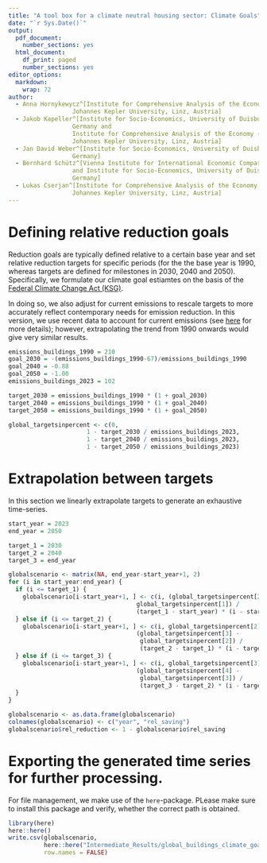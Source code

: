 ```yaml
---
title: "A tool box for a climate neutral housing sector: Climate Goals"
date: "`r Sys.Date()`"
output:
  pdf_document:
    number_sections: yes
  html_document:
    df_print: paged
    number_sections: yes
editor_options: 
  markdown: 
    wrap: 72
author:   
  - Anna Hornykewycz^[Institute for Comprehensive Analysis of the Economy (ICAE),
                  Johannes Kepler University, Linz, Austria]
  - Jakob Kapeller^[Institute for Socio-Economics, University of Duisburg-Essen, 
                  Germany and
                  Institute for Comprehensive Analysis of the Economy (ICAE),
                  Johannes Kepler University, Linz, Austria]
  - Jan David Weber^[Institute for Socio-Economics, University of Duisburg-Essen, 
                  Germany]
  - Bernhard Schütz^[Vienna Institute for International Economic Comparisions (wiiw)
                  and Institute for Socio-Economics, University of Duisburg-Essen, 
                  Germany]
  - Lukas Cserjan^[Institute for Comprehensive Analysis of the Economy (ICAE),
                  Johannes Kepler University, Linz, Austria]
---
```



# Defining relative reduction goals

Reduction goals are typically defined relative to a certain base year and set 
relative reduction targets for specific periods (for the \textit{German case} 
the base year is 1990, whereas targets are defined for milestones in 2030, 2040 
and 2050). Specifically, we formulate our climate goal estiamtes on the basis of 
the [Federal Climate Change Act (KSG)](https://www.gesetze-im-internet.de/englisch_ksg/index.html).
\footnote{We use Appendix I to construct the goal for 2030, while basing the 
goals for 2040 and 2050 on Appendix II.}

In doing so, we also adjust for current emissions to 
rescale targets to more accurately reflect contemporary needs for emission 
reduction. In this version, we use recent data to account for current emissions
(see [here](https://www.umweltbundesamt.de/presse/pressemitteilungen/klimaemissionen-sinken-2023-um-101-prozent) for more details); however, extrapolating the trend from 1990 onwards would 
give very similar results.

```r
emissions_buildings_1990 = 210
goal_2030 = -(emissions_buildings_1990-67)/emissions_buildings_1990
goal_2040 = -0.88
goal_2050 = -1.00
emissions_buildings_2023 = 102 

target_2030 = emissions_buildings_1990 * (1 + goal_2030) 
target_2040 = emissions_buildings_1990 * (1 + goal_2040) 
target_2050 = emissions_buildings_1990 * (1 + goal_2050)

global_targetsinpercent <- c(0,
                      1 - target_2030 / emissions_buildings_2023,
                      1 - target_2040 / emissions_buildings_2023,
                      1 - target_2050 / emissions_buildings_2023)

```

# Extrapolation between targets

In this section we linearly extrapolate targets to generate an exhaustive 
time-series.

```r
start_year = 2023
end_year = 2050

target_1 = 2030
target_2 = 2040
target_3 = end_year

globalscenario <- matrix(NA, end_year-start_year+1, 2) 
for (i in start_year:end_year) {
  if (i <= target_1) {
    globalscenario[i-start_year+1, ] <- c(i, (global_targetsinpercent[2] - 
                                    global_targetsinpercent[1]) / 
                                    (target_1 - start_year) * (i - start_year))
  } else if (i <= target_2) {
    globalscenario[i-start_year+1, ] <- c(i, global_targetsinpercent[2] + 
                                    (global_targetsinpercent[3] - 
                                     global_targetsinpercent[2]) / 
                                     (target_2 - target_1) * (i - target_1))
  } else if (i <= target_3) {
    globalscenario[i-start_year+1, ] <- c(i, global_targetsinpercent[3] + 
                                    (global_targetsinpercent[4] - 
                                     global_targetsinpercent[3]) / 
                                     (target_3 - target_2) * (i - target_2))
  }
}

globalscenario <- as.data.frame(globalscenario)
colnames(globalscenario) <- c("year", "rel_saving")
globalscenario$rel_reduction <- 1 - globalscenario$rel_saving
```

# Exporting the generated time series for further processing.

For file management, we make use of the `here`-package. PLease make sure to 
install this package and verify, whether the correct path is obtained.

```r
library(here)
here::here()
write.csv(globalscenario, 
          here::here("Intermediate_Results/global_buildings_climate_goals2040.csv"), 
          row.names = FALSE)

```


